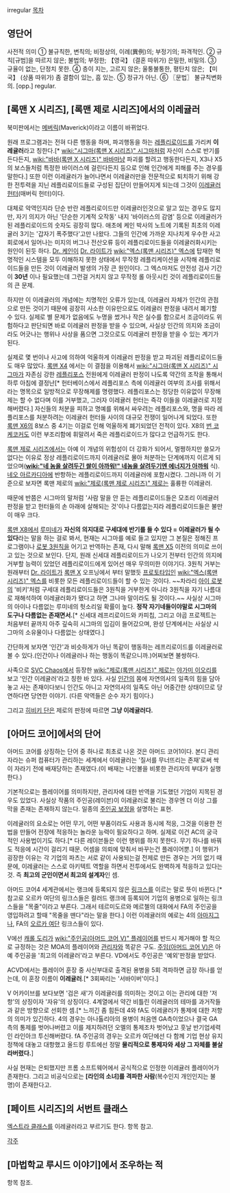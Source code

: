 irregular
[[목차]]
== 영단어 ==
사전적 의미
① 불규칙한, 변칙의; 비정상의, 이례(異例)의; 부정기의; 파격적인.
② 규칙[규범]을 따르지 않은; 불법의; 부정한; 【영국】 (결혼 따위가) 은밀한, 비밀의.
③ 규율이 없는, 단정치 못한.
④ 층이 지는, 고르지 않은; 울퉁불퉁한, 평탄치 않은; 【미국】 (상품 따위가) 좀 결함이 있는, 흠 있는.
⑤ 정규가 아닌.
⑥ 〖문법〗 불규칙변화의. [opp.] regular.

== [록맨 X 시리즈], [록맨 제로 시리즈]에서의 이레귤러 ==
북미판에서는 [[메버릭]](Maverick)이라고 이름이 바뀌었다.

원래 프로그램과는 전혀 다른 행동을 하며, 파괴행동을 하는 [[레플리로이드]]를 가리켜 '''이레귤러'''라고 칭한다.[* [[wiki:"시그마(록맨 X 시리즈)" 시그마]]처럼 자신이 스스로 반기를 든다든지, [[wiki:"바바(록맨 X 시리즈)" 바바]]마냥 파괴를 할려고 행동한다든지, X3나 X5의 보스들처럼 특정한 바이러스에 걸린다든지 등으로 인해 인간에게 피해를 주는 경우를 말한다.] 또한 이런 이레귤러가 늘어나면서 이레귤러만을 전문적으로 퇴치하기 위해 강한 전투력을 지닌 레플리로이드들로 구성된 집단이 만들어지게 되는데 그것이 [[이레귤러 헌터]](매버릭 헌터)이다.

대체로 악역인지라 단순 반란 레플리로이드만 이레귤러인것으로 알고 있는 경우도 많지만, 자기 의지가 아닌 '단순한 기계적 오작동' 내지 '바이러스의 감염' 등으로 이레귤러가 된 레플리로이드의 숫자도 굉장히 많다. 애초에 케인 박사의 노트에 기록된 최초의 이레귤러 3기는 '갑자기 폭주했다'고만 나왔다. 그들의 인간에 가까운 지나치게 우수한 사고회로에서 일어나는 미지의 버그나 전산오류 등이 레플리로이드들을 이레귤러화시키는 원인이 된듯 하다. [[Dr. 케인]]이 [[Dr. 라이트]]가 [[wiki:"엑스(록맨 시리즈)" 엑스]]에 탑재한 혁명적인 시스템을 모두 이해하지 못한 상태에서 무작정 레플리케이션을 시작해 레플리로이드들을 만든 것이 이레귤러 발생의 가장 큰 원인이다. 그 엑스마저도 안전성 검사 기간이 '''30년''' 이나 필요했는데 그런걸 거치지 않고 무작정 롤 아웃시킨 것이 레플리로이드들의 큰 문제.

하지만 이 이레귤러의 개념에는 치명적인 오류가 있는데, 이레귤러 자체가 인간의 관점으로 만든 것이기 때문에 굉장히 사소한 이유만으로도 이레귤러 판정을 내려서 폐기할 수 있다. 실제로 별 문제가 없음에도 누명을 썼거나 작은 실수를 함으로서 조금이라도 위험하다고 판단되면 바로 이레귤러 판정을 받을 수 있으며, 사실상 인간의 의지와 조금이라도 어긋나는 행위나 사상을 품으면 그것으로도 이레귤러 판정을 받을 수 있는 계기가 된다.

실제로 몇 번이나 사고에 의하여 억울하게 이레귤러 판정을 받고 파괴된 레플리로이드들도 매우 많았다. [[록맨 X4]] 에서는 이 결점을 이용해서 [[wiki:"시그마(록맨 X 시리즈)" 시그마]]가 자존심 강한 [[레플리포스]] 전원에게 이레귤러 판정이 나도록 약간의 조작을 통해서 하루 아침에 결정난[* 헌터베이스에서 레플리포스 측에 이레귤러 여부의 조사를 위해서라는 명목으로 일방적으로 무장해제를 명령했다. 레플리포스는 정당한 이유없이 무장해제는 할 수 없다며 이를 거부했고, 그러자 이레귤러 헌터는 즉각 이들을 이레귤러로 지정해버렸다.] 자신들의 처분을 피하고 명예를 위해서 싸우려는 레플리포스와, 명을 따라 레플리포스를 처분하려는 이레귤러 헌터들 사이의 대규모 전쟁이 일어나게 되었다. 또한 [[록맨 X6]]의 8보스 중 4기는 이걸로 인해 억울하게 폐기되었던 전적이 있다. X8의 [[번 코케코커]]도 이런 부조리함에 휘말려서 죽은 레플리로이드가 많다고 언급하기도 한다.

[[록맨 제로 시리즈]]에서는 아예 이 개념의 위험성이 더 강화가 되어서, 멀쩡하지만 쓸모가 없다는 이유로 정상 레플리로이드까지 이레귤러로 몰아 처분하는 단계에까지 이르게 되었으며('''[[wiki:"네 놈을 살려두긴 쌀이 아까워!" 네놈을 살려두기엔 에너지가 아까워]]''' 식). [[네오 아르카디아]]에 반항하는 레플리로이드까지 이레귤러에 포함시켰다. 그러니까 이 기준으로 보자면 록맨 제로의 [[wiki:"제로(록맨 제로 시리즈)" 제로]]는 훌륭한 이레귤러.

때문에 반쯤은 시그마의 말처럼 '사람 말을 안 듣는 레플리로이드들은 모조리 이레귤러 판정을 받고 헌터들의 손 아래에 살해되는 것'이나 다름없는지라 레플리로이드들은 불만이 매우 크다.

[[록맨 X8]]에서 [[루미네]]가 '''자신의 의지대로 구세대에 반기를 들 수 있다 = 이레귤러가 될 수 있다'''라는 말을 하는 걸로 봐서, 현재는 시그마를 예로 들고 있지만 그 본질은 정해진 프로그램이나 [[로봇 3원칙]]을 어기고 반역하는 존재, 다시 말해 [[록맨 X5]] 이전의 의미로 쓰이고 있는 것으로 보인다. 단지, 원래 신세대 레플리로이드가 나오기 전부터 인간의 의지에 거부할 능력이 있었던 레플리로이드에게 있어선 매우 무의미한 이야기다. 3원칙 거부는 원래부터 [[Dr. 라이트]]가 [[록맨 X]] 오프닝에서 부터 말했듯 [[프로토타입]]인 [[wiki:"엑스(록맨 시리즈)" 엑스]]를 비롯한 모든 레플리로이드들이 할 수 있는 것이다. ~~차라리 [[아이 로봇]]의 '비키'처럼 구세대 레플리로이드들은 3원칙을 거부한게 아니라 3원칙을 자기 나름대로 재해석하여 이레귤러화가 됐다고 하면 그나마 말이라도 될 것이다.~~ 사실상 시그마의 아이나 다름없는 루미네의 헛소리일 확률이 높다. '''정작 자기네들이야말로 시그마의 도구나 다름없는 존재면서.'''[* 신세대 레프리로이드와 카피칩, 그리고 야곱 프로젝트는 처음부터 끝까지 아주 깊숙히 시그마의 입김이 들어갔으며, 완성 단계에서는 사실상 시그마의 소유물이나 다름없는 상태였다.]

간단하게 보자면 '인간'과 비슷하게가 아닌 똑같이 행동하는 레프리로이드를 이레귤러로 볼 수 있다.(인간이나 이레귤러나 하는 행동이 똑같으니까.)어찌보면 불쌍하다.


사족으로 [[SVC Chaos]]에서 등장한 [[wiki:"제로(록맨 시리즈)" 제로]]는 [[야가미 이오리]]를 보고 '인간 이레귤러'라고 칭한 바 있다. 사실 [[인간]]의 몸에 자연의사의 일족의 힘을 담아 놓고 사는 존재이다보니 인간도 아니고 자연의사의 일족도 아닌 어중간한 상태이므로 당연하다면 당연한 이야기. (다른 악역들은 순수 자기 힘이다.)

그리고 [[히비키 단]]은 제로의 판정에 따르면 '''그냥 이레귤러다.'''
== [아머드 코어]에서의 단어 ==
아머드 코어를 상징하는 단어 중 하나로 최초로 나온 것은 아머드 코어1이다.
본디 관리자라는 슈퍼 컴퓨터가 관리하는 세계에서 이레귤러는 '질서를 무너뜨리는 존재'로써 싹이 자라기 전에 배재당하는 존재였다.(이 배재는 나인볼을 비롯한 관리자의 부대가 실행한다.)

기본적으로는 플레이어를 의미하지만, 관리자에 대한 반역을 기도했던 기업이 지목된 경우도 있었다. 사실상 작품의 주인공(레이븐)이 이레귤러로 불리는 경우엔 더 이상 그를 막을 존재는 존재하지 않는다. 일종의 [[주인공 보정]]을 설명하는 표현.

이레귤러의 요소로는 어떤 무기, 어떤 부품이라도 사용과 동시에 적응, 그것을 이용한 전법을 만들어 전장에 적응하는 놀라운 능력이 필요하다고 하며. 실제로 이건 AC의 궁극적인 사용법이기도 하다.[* 다른 레이븐들은 이런 행위를 하지 못한다. 무기 하나를 바꿔도 적응에 시간이 걸리기 때문. 어셈을 의뢰에 맞춰서 바꾸는건 플레이어뿐.] 이 행위가 굉장한 이유는 각 기업의 파츠는 서로 같이 사용되는걸 전제로 만든 경우는 거의 없기 때문에, 이레귤러는 스스로 아키텍트 역할을 하면서 전투에서도 완벽하게 적응하고 있다는 것. 즉 '''최고의 군인이면서 최고의 설계자'''인 셈.

아머드 코어4 세계관에서는 랭크에 등록되지 않은 [[링크스]]를 이르는 말로 뜻이 바뀐다.[*  참고로 오르카 여단의 링크스들은 컬러드 랭크에 등록되어 기업의 용병으로 일하는 링크스들을 "목줄"이라고 부른다. 그래서 테르미도르와 메르첼의 대화에서 FA의 주인공을 영입하려고 할때 "목줄을 뗀다"라는 말을 한다.] 이런 이레귤러의 예로는 4의 [[아마지그]]나, FA의 [[오르카 여단]] 링크스들이 있다.

V에선 [[캐롤 도리]]가 [[wiki:"주인공(아머드 코어 V)" 플레이어]]를 반드시 제거해야 할 적으로 규정하는 것은 MOA의 플레이어와 [[관리자]]와 똑같은 구도. [[주임(아머드 코어 V)]]은 아예 주인공을 '최고의 이레귤러'라고 부른다. VD에서도 주인공은 '예외'판정을 받았다.

ACVD에서는 플레이어 훈장 중 사신부대로 출격된 용병을 5회 격파하면 금장 하나를 얻는데, 이 훈장 이름이 '''이레귤러'''.[* 3회짜리는 '서바이버'이다.]

V 어카이브를 보다보면 '검은 새'가 이레귤러를 의미하는 것이고 이는 관리에 대한 '저항'의 상징이자 '자유'의 상징이다. 4계열에서 약간 비틀린 이레귤러의 테마를 과거작들과 같은 방향으로 선회한 셈.[* 느끼긴 좀 힘든데 4와 fA도 이레귤러가 통제에 대한 저항의 의미가 있긴하다. 4의 경우는 아나톨리아의 용병이 처음엔 GA측이었으나 결국 GA측의 통제를 벗어나버렸고 이를 제지하려던 오멜의 통제조차 벗어났고 훗날 반기업세력인 라인아크 투신해버렸다. fA 주인공의 경우는 오르카 여단에선 다 함께 기업 현상 유지 정책에 대놓고 대항했고 올드킹 루트에선 정말 '''물리적으로 통제자와 세상 그 자체를 불살라버렸다.''']

사실 현재는 은퇴했지만 프롬 소프트웨어에서 공식적으로 인정한 이레귤러 플레이어가 존재한다. 그리고 비공식으로는 '''[라인의 소녀]를 격파한 사람'''(복수인지 개인인지는 불명)이 존재한다고.

== [페이트 시리즈]의 서번트 클래스 ==
[[엑스트라 클래스]]를 이레귤러라고 부르기도 한다. 항목 참고.

[[각주]]

== [마법학교 루시드 이야기]에서 조우하는 적 ==
항목 참조.
